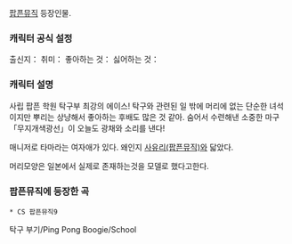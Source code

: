 [[팝픈뮤직]] 등장인물.

=== 캐릭터 공식 설정 ===
출신지： 
취미： 
좋아하는 것： 
싫어하는 것：

=== 캐릭터 설명 ===

사립 팝픈 학원 탁구부 최강의 에이스! 탁구와 관련된 일 밖에 머리에 없는 단순한 녀석이지만 뿌리는 상냥해서 좋아하는 후배도 많은 것 같아. 숨어서 수련해낸 소중한 마구 「무지개색광선」이 오늘도 광채와 소리를 낸다!

매니저로 타마라는 여자애가 있다. 왜인지 [[사유리(팝픈뮤직)]]와 닯았다.

머리모양은 일본에서 실제로 존재하는것을 모델로 했다고한다.

=== 팝픈뮤직에 등장한 곡 ===
 * CS 팝픈뮤직9
탁구 부기/Ping Pong Boogie/School
